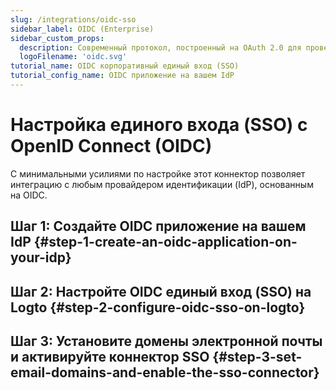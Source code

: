 ```yaml
---
slug: /integrations/oidc-sso
sidebar_label: OIDC (Enterprise)
sidebar_custom_props:
  description: Современный протокол, построенный на OAuth 2.0 для проверки идентификации в веб- и мобильных приложениях.
  logoFilename: 'oidc.svg'
tutorial_name: OIDC корпоративный единый вход (SSO)
tutorial_config_name: OIDC приложение на вашем IdP
---
```




# Настройка единого входа (SSO) с OpenID Connect (OIDC)

С минимальными усилиями по настройке этот коннектор позволяет интеграцию с любым провайдером идентификации (IdP), основанным на OIDC.

<GuideTip />

## Шаг 1: Создайте OIDC приложение на вашем IdP \{#step-1-create-an-oidc-application-on-your-idp}

<Step1 />

## Шаг 2: Настройте OIDC единый вход (SSO) на Logto \{#step-2-configure-oidc-sso-on-logto}

<Step2 />

## Шаг 3: Установите домены электронной почты и активируйте коннектор SSO \{#step-3-set-email-domains-and-enable-the-sso-connector}

<Step3 />
